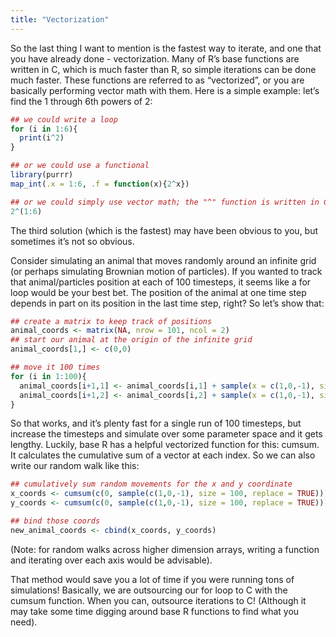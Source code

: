 ```yaml
---
title: "Vectorization"
---
```


So the last thing I want to mention is the fastest way to iterate, and one that you have already done - vectorization. Many of R's base functions are written in C, which is much faster than R, so simple iterations can be done much faster. These functions are referred to as "vectorized", or you are basically performing vector math with them. Here is a simple example: let's find the 1 through 6th powers of 2:

```r

## we could write a loop
for (i in 1:6){
  print(i^2)
}

## or we could use a functional
library(purrr)
map_int(.x = 1:6, .f = function(x){2^x})

## or we could simply use vector math; the "^" function is written in C, so...
2^(1:6)
```

The third solution (which is the fastest) may have been obvious to you, but sometimes it's not so obvious.

Consider simulating an animal that moves randomly around an infinite grid (or perhaps simulating Brownian motion of particles). If you wanted to track that animal/particles position at each of 100 timesteps, it seems like a for loop would be your best bet. The position of the animal at one time step depends in part on its position in the last time step, right? So let's show that:

```r
## create a matrix to keep track of positions
animal_coords <- matrix(NA, nrow = 101, ncol = 2)
## start our animal at the origin of the infinite grid
animal_coords[1,] <- c(0,0)

## move it 100 times
for (i in 1:100){
  animal_coords[i+1,1] <- animal_coords[i,1] + sample(x = c(1,0,-1), size = 1)
  animal_coords[i+1,2] <- animal_coords[i,2] + sample(x = c(1,0,-1), size = 1)
}
```

So that works, and it's plenty fast for a single run of 100 timesteps, but increase the timesteps and simulate over some parameter space and it gets lengthy. Luckily, base R has a helpful vectorized function for this: cumsum. It calculates the cumulative sum of a vector at each index. So we can also write our random walk like this:

```r

## cumulatively sum random movements for the x and y coordinate
x_coords <- cumsum(c(0, sample(c(1,0,-1), size = 100, replace = TRUE)))
y_coords <- cumsum(c(0, sample(c(1,0,-1), size = 100, replace = TRUE)))

## bind those coords
new_animal_coords <- cbind(x_coords, y_coords)
```

(Note: for random walks across higher dimension arrays, writing a function and iterating over each axis would be advisable).

That method would save you a lot of time if you were running tons of simulations! Basically, we are outsourcing our for loop to C with the cumsum function. When you can, outsource iterations to C! (Although it may take some time digging around base R functions to find what you need).
